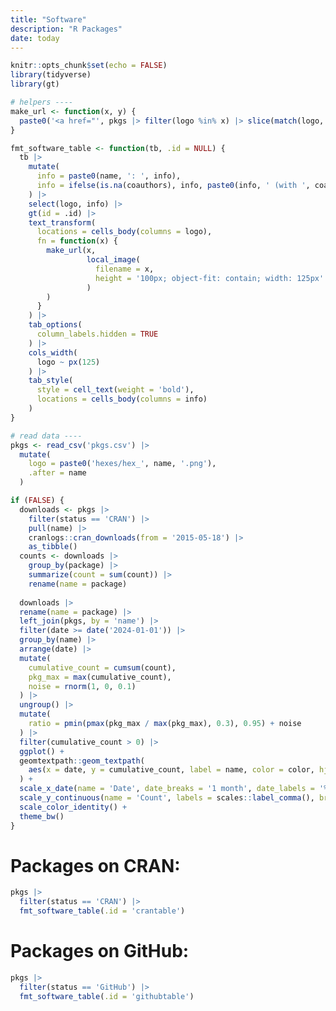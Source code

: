 ```yaml
---
title: "Software"
description: "R Packages"
date: today
---
```


```r
knitr::opts_chunk$set(echo = FALSE)
library(tidyverse)
library(gt)

# helpers ----
make_url <- function(x, y) {
  paste0('<a href="', pkgs |> filter(logo %in% x) |> slice(match(logo, x)) |> pull(link), '">', y, '</a>')
}

fmt_software_table <- function(tb, .id = NULL) {
  tb |> 
    mutate(
      info = paste0(name, ': ', info),
      info = ifelse(is.na(coauthors), info, paste0(info, ' (with ', coauthors, ')'))
    ) |> 
    select(logo, info) |> 
    gt(id = .id) |> 
    text_transform(
      locations = cells_body(columns = logo),
      fn = function(x) {
        make_url(x,
                 local_image(
                   filename = x,
                   height = '100px; object-fit: contain; width: 125px'
                 )
        )
      }
    ) |>
    tab_options(
      column_labels.hidden = TRUE
    ) |> 
    cols_width(
      logo ~ px(125)
    ) |> 
    tab_style(
      style = cell_text(weight = 'bold'),
      locations = cells_body(columns = info)
    )
}

# read data ----
pkgs <- read_csv('pkgs.csv') |> 
  mutate(
    logo = paste0('hexes/hex_', name, '.png'),
    .after = name
  )

if (FALSE) {
  downloads <- pkgs |>
    filter(status == 'CRAN') |>  
    pull(name) |>
    cranlogs::cran_downloads(from = '2015-05-18') |> 
    as_tibble()
  counts <- downloads |>
    group_by(package) |>
    summarize(count = sum(count)) |>
    rename(name = package)
  
  downloads |> 
  rename(name = package) |> 
  left_join(pkgs, by = 'name') |> 
  filter(date >= date('2024-01-01')) |> 
  group_by(name) |> 
  arrange(date) |> 
  mutate(
    cumulative_count = cumsum(count),
    pkg_max = max(cumulative_count),
    noise = rnorm(1, 0, 0.1)
  ) |> 
  ungroup() |> 
  mutate(
    ratio = pmin(pmax(pkg_max / max(pkg_max), 0.3), 0.95) + noise
  ) |> 
  filter(cumulative_count > 0) |>
  ggplot() +
  geomtextpath::geom_textpath(
    aes(x = date, y = cumulative_count, label = name, color = color, hjust = ratio)
  ) + 
  scale_x_date(name = 'Date', date_breaks = '1 month', date_labels = '%b %Y') +
  scale_y_continuous(name = 'Count', labels = scales::label_comma(), breaks = seq(0, 6000, by = 1000)) +
  scale_color_identity() +
  theme_bw()
}
```

# Packages on CRAN:

```r
pkgs |> 
  filter(status == 'CRAN') |> 
  fmt_software_table(.id = 'crantable')
```

# Packages on GitHub:

```r
pkgs |> 
  filter(status == 'GitHub') |> 
  fmt_software_table(.id = 'githubtable')
```
